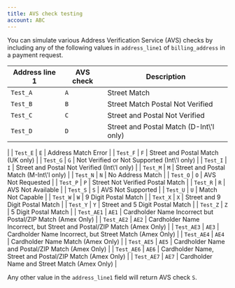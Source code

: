 ```yaml
---
title: AVS check testing
account: ABC
---
```


You can simulate various Address Verification Service (AVS) checks by including any of the following values in `address_line1` of `billing_address` in a payment request.

| Address line 1 | AVS check | Description |
| ---- | ---- | ---- |
| `Test_A` | `A` | Street Match |
| `Test_B` | `B` | Street Match Postal Not Verified |
| `Test_C` | `C` | Street and Postal Not Verified |
| `Test_D` | `D`| Street and Postal Match (D-Int\\'l only)

 |
| `Test_E` | `E` | Address Match Error |
| `Test_F` | `F` | Street and Postal Match (UK only) |
| `Test_G` | `G` | Not Verified or Not Supported (Int\\'l only) |
| `Test_I` | `I` | Street and Postal Not Verified (Int\\'l only) |
| `Test_M` | `M` | Street and Postal Match (M-Int\\'l only) |
| `Test_N` | `N` | No Address Match |
| `Test_O` | `O` | AVS Not Requested |
| `Test_P` | `P` | Street Not Verified Postal Match |
| `Test_R` | `R` | AVS Not Available |
| `Test_S` | `S` | AVS Not Supported |
| `Test_U` | `U` | Match Not Capable |
| `Test_W` | `W` | 9 Digit Postal Match |
| `Text_X` | `X` | Street and 9 Digit Postal Match |
| `Test_Y` | `Y` | Street and 5 Digit Postal Match |
| `Test_Z` | `Z` | 5 Digit Postal Match |
| `Test_AE1` | `AE1` | Cardholder Name Incorrect but Postal/ZIP Match (Amex Only) |
| `Test_AE2` | `AE2` | Cardholder Name Incorrect, but Street and Postal/ZIP Match (Amex Only) |
| `Test_AE3` | `AE3` | Cardholder Name Incorrect, but Street Match (Amex Only) |
| `Test_AE4` | `AE4` | Cardholder Name Match (Amex Only) |
| `Test_AE5` | `AE5` | Cardholder Name and Postal/ZIP Match (Amex Only) |
| `Test_AE6` | `AE6` | Cardholder Name, Street and Postal/ZIP Match (Amex Only) |
| `Test_AE7` | `AE7` | Cardholder Name and Street Match (Amex Only) |

Any other value in the `address_line1` field will return AVS check `S`.




